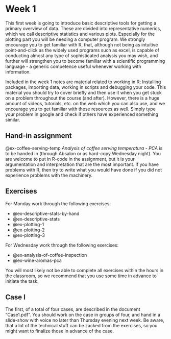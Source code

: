 # Week 1

This first week is going to introduce basic descriptive tools for getting a primary overview of data. These are divided into representative numerics, which we call descriptive statistics and various plots. Especially for the plotting part you will be needing a computer program. We strongly encourage you to get familiar with R, that, although not being as intuitive point-and-click as the widely used programs such as excel, is capable of conducting almost any type of sophisticated analysis you may wish, and further will strengthen you to become familiar with a scientific programming language - a generic competence useful whenever working with information.


Included in the week 1 notes are material related to working in R; Installing packages, importing data, working in scripts and debugging your code. This material you should try to cover briefly and then use it when you get stuck on a problem throughout the course (and after). However, there is a huge amount of videos, tutorials, etc. on the web which you can also use, and we encourage you to get familiar with these resources as well. Simply type your problem in google and check if others have experienced something similar. 

## Hand-in assignment

@ex-coffee-serving-temp *Analysis of coffee serving temperatura - PCA* is to be handed in (through Absalon or as hard-copy Wednesday night). You are welcome to put in R-code in the assignment, but it is your argumentation and interpretation that are the most important. If you have problems with R, then try to write what you would have done if you did not experience problems with the machinery. 

## Exercises

For Monday work through the following exercises:

* @ex-descriptive-stats-by-hand
* @ex-descriptive-stats
* @ex-plotting-1
* @ex-plotting-2
* @ex-plotting-3

For Wednesday work through the following exercises:

* @ex-analysis-of-coffee-inspection
* @ex-wine-aromas-pca

You will most likely not be able to complete all exercises within the hours in the classroom, so we recommend that you use some time in advance to initiate the task.

## Case I

The first, of a total of four cases, are described in the document "Case1.pdf". You should work on the case in groups of four, and hand in a slide-show with voice no later than Thursday evening next week. Be aware, that a lot of the technical stuff can be zacked from the exercises, so you might want to finalize those in advance of the case.  

